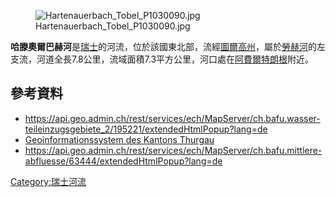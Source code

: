{{Coord|47.52684|N|9.03315|E|display=title}}
[[Image:Hartenauerbach_Tobel_P1030090.jpg|right]]

'''哈滕奧爾巴赫河'''是[[瑞士|瑞士]]的河流，位於該國東北部，流經[[圖爾高州|圖爾高州]]，屬於[[勞赫河|勞赫河]]的左支流，河道全長7.8公里，流域面積7.3平方公里，河口處在[[阿費爾特朗根|阿費爾特朗根]]附近。

==參考資料==
* https://api.geo.admin.ch/rest/services/ech/MapServer/ch.bafu.wasser-teileinzugsgebiete_2/195221/extendedHtmlPopup?lang=de {{Wayback|url=https://api.geo.admin.ch/rest/services/ech/MapServer/ch.bafu.wasser-teileinzugsgebiete_2/195221/extendedHtmlPopup?lang=de |date=20210121221955 }}
* [https://map.geo.tg.ch/apps/mf-geoadmin3/?lang=de&topic=ech Geoinformationssystem des Kantons Thurgau]{{Wayback|url=https://map.geo.tg.ch/apps/mf-geoadmin3/?lang=de&topic=ech |date=20200603114505 }}
* https://api.geo.admin.ch/rest/services/ech/MapServer/ch.bafu.mittlere-abfluesse/63444/extendedHtmlPopup?lang=de {{Wayback|url=https://api.geo.admin.ch/rest/services/ech/MapServer/ch.bafu.mittlere-abfluesse/63444/extendedHtmlPopup?lang=de |date=20210121233328 }}

{{Switzerland-geo-stub}}
[[Category:瑞士河流|Category:瑞士河流]]